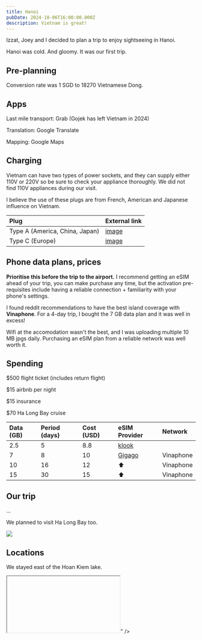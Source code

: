 ```yaml
---
title: Hanoi
pubDate: 2024-10-06T16:00:00.000Z
description: Vietnam is great!
---
```


Izzat, Joey and I decided to plan a trip to enjoy sightseeing in Hanoi.

Hanoi was cold. And gloomy. It was our first trip.

## Pre-planning

Conversion rate was 1 SGD to 18270 Vietnamese Dong.

## Apps

Last mile transport: Grab (Gojek has left Vietnam in 2024)

Translation: Google Translate

Mapping: Google Maps

## Charging

Vietnam can have two types of power sockets, and they can supply either 110V or 220V so be sure to check your appliance thoroughly. We did not find 110V appliances during our visit.

I believe the use of these plugs are from French, American and Japanese influence on Vietnam.

| Plug                           | External link                                                                               |
| :----------------------------- | :------------------------------------------------------------------------------------------ |
| Type A (America, China, Japan) | [image](https://www.netio-products.com/en/glossary/type-a-electrical-socketelectrical-plug) |
| Type C (Europe)                | [image](https://www.netio-products.com/en/glossary/type-c-electrical-socketelectrical-plug) |

## Phone data plans, prices

**Prioritise this before the trip to the airport.** I recommend getting an eSIM ahead of your trip, you can make purchase any time, but the activation pre-requisites include having a reliable connection + familiarity with your phone's settings.

I found reddit recommendations to have the best island coverage with **Vinaphone**. For a 4-day trip, I bought the 7 GB data plan and it was well in excess!

Wifi at the accomodation wasn't the best, and I was uploading multiple 10 MB jpgs daily. Purchasing an eSIM plan from a reliable network was well worth it.

## Spending

$500 flight ticket (includes return flight)

$15 airbnb per night

$15 insurance

$70 Ha Long Bay cruise

| Data (GB) | Period (days) | Cost (USD) | eSIM Provider                                                         | Network   |
| :-------- | :------------ | :--------- | :-------------------------------------------------------------------- | :-------- |
| 2.5       | 5             | 8.8        | [klook](https://www.klook.com/en-SG/wifi-sim-card/?region=37-Vietnam) |           |
| 7         | 8             | 10         | [Gigago](https://gigago.com/esim/vietnam/)                            | Vinaphone |
| 10        | 16            | 12         | ⬆️                                                                    | Vinaphone |
| 15        | 30            | 15         | ⬆️                                                                    | Vinaphone |

## Our trip

...

We planned to visit Ha Long Bay too.

![](https://res.cloudinary.com/dbifqlg1w/image/upload/v1727434877/travels/hanoi/DSC_3349_lys4pz.jpg)

## Locations

We stayed east of the Hoan Kiem lake.

<IFrame embedCode="<iframe src=&#x22;https://www.google.com/maps/embed?pb=!1m18!1m12!1m3!1d7448.212171230281!2d105.85231765336586!3d21.028440844652582!2m3!1f0!2f0!3f0!3m2!1i1024!2i768!4f13.1!3m3!1m2!1s0x3135abea3ec39f05%3A0x4b8f47c4c0e167ae!2sVintage%20Decor%20Apartment%20Hanoi%20Old%20Town!5e0!3m2!1sen!2ssg!4v1729514215332!5m2!1sen!2ssg&#x22; width=&#x22;100%&#x22; height=&#x22;350&#x22; style=&#x22;border:0;&#x22; allowfullscreen=&#x22;&#x22; loading=&#x22;lazy&#x22; referrerpolicy=&#x22;no-referrer-when-downgrade&#x22;></iframe>" />

![](https://res.cloudinary.com/dbifqlg1w/image/upload/v1727434783/travels/hanoi/DSC_3311_xvofsz.jpg)![](https://res.cloudinary.com/dbifqlg1w/image/upload/v1727435028/travels/hanoi/DSC_3337_zprxhy.jpg)![](https://res.cloudinary.com/dbifqlg1w/image/upload/v1727435026/travels/hanoi/DSC_3342_ismlhk.jpg)

<IFrame />

## Eating great stuff

And where to find them.

| Food                       | Notes           | Minutes | Visited |                           Map                           |
| :------------------------- | :-------------- | :-----: | :-----: | :-----------------------------------------------------: |
| 🏠                         | Airbnb          |    0    |    -    |     [📍](https://maps.app.goo.gl/EdvDK7z8jCbJ5dvQ8)     |
| Beef Salad                 |                 |    9    |         |     [📍](https://maps.app.goo.gl/yomoT4MyQUyPghuZ6)     |
| Nha Trang Roll             |                 |    9    |         |     [📍](https://maps.app.goo.gl/gLh3edKBEeHkdw1NA)     |
| Clam Worm                  |                 |    11   |         |     [📍](https://maps.app.goo.gl/z8bxS4GLUmeavvQi8)     |
| Coconut Icecream           |                 |    12   |         |     [📍](https://maps.app.goo.gl/S7qYFfEbgVz18Fd26)     |
| Egg Coffee                 |                 |    10   |    ✅    |     [📍](https://maps.app.goo.gl/tvLxdSQEdDokLsMR8)     |
| Vietnamese Pancake         | Pork and shrimp |    20   |         |     [📍](https://maps.app.goo.gl/WUU922ymdCzgzziu9)     |
| Traditional Breadstour 👍  |                 |    12   |    ✅    |     [📍](https://maps.app.goo.gl/WUU922ymdCzgzziu9)     |
| Yoghurt Dessert            |                 |    14   |         |     [📍](https://maps.app.goo.gl/LVH8EHansFXgzDnG6)     |
| Avocado Icecream           | Ngọc kem bơ     |    5    |    ✅    |     [📍](https://maps.app.goo.gl/9bJG4piV9BSZd2xT8)     |
| Salt Mate 👍               | Salt coffee     |    7    |    ✅    |     [📍](https://maps.app.goo.gl/xuwMq2KBpqiwgtAP7)     |
| Pizza 4P’s Bao Khanh       | Cheese dessert  |    15   |         |     [📍](https://maps.app.goo.gl/gE2pRnZy3wzjynPx7)     |
| Banhmi Longhoi             | Chain store     |    9    |         |     [📍](https://maps.app.goo.gl/buuxT23MXjAQQqW48)     |
| Banh Mi 25 👍              | Great street    |         |    ✅    |     [📍](https://maps.app.goo.gl/R5oUdFcg23p4V1336)     |
| Bami Bread                 | Banh Mi Hoi An  |         |         |     [📍](https://maps.app.goo.gl/cSjTVZ4WMZo619c99)     |
| Chả Cá Anh Vũ              | Franchise       |    57   |         |     [📍](https://maps.app.goo.gl/rXkAv2LnsTWr9W9n6)     |
| Chả Cá Thăng Long 👍       | Michelin        |    29   |    ✅    | [📍](https://osm.org/go/4dt0Ydtcu?m=\&node=11491405059) |
| Cafe Dinh 👍               |                 |    11   |    ✅    |     [📍](https://maps.app.goo.gl/GQtirvBrHQVpjpPr7)     |
| Cafe Giảng                 |                 |         |    ✅    |     [📍](https://maps.app.goo.gl/7NjmoDm2NiUxu3Sh9)     |
| Bun Cha                    | Obama, Bourdain |    19   |         |     [📍](https://maps.app.goo.gl/WxxK77Qt3jUhsehLA)     |
| Baked Egg Tart             |                 |    22   |         |     [📍](https://maps.app.goo.gl/fFSWYjbFDQrYFeHW9)     |
| Fermented, Grilled Pork 👍 | Great oysters   |    19   |    ✅    |     [📍](https://maps.app.goo.gl/sYWN9sQt6aWtKfi79)     |
| Ancient Dessert Homestyle  |                 |    20   |         |     [📍](https://maps.app.goo.gl/fQkcQFcq2vYUcMTq8)     |
| Che                        | Too far         |         |         |     [📍](https://maps.app.goo.gl/7PZSUKvKAp5aUubb9)     |
| Fermented Pork             |                 |    59   |         |     [📍](https://maps.app.goo.gl/Vdp6G4MQRXe8jWEs7)     |
| Pork Skewer                | Thit xien nuong |    59   |         |     [📍](https://maps.app.goo.gl/bAK4xqMGxen2D9wi9)     |
| Honey Buttered Banh Mi     | Banh mi mat ong |    59   |         |                            ⬆️                           |
| Banh Duc, Rib Porridge     | Chao suon       |    59   |         |     [📍](https://maps.app.goo.gl/HwQ931FM18UoR3dx6)     |
| Street Breakfast 👍        |                 |         |         |                                                         |
| Street Cai Cha 👍          |                 |         |         |                                                         |
| Street Banh Mi 👍          |                 |         |         |                                                         |
| Mr Bảy Miền Tây  👍        | Supper          |         |    ✅    |     [📍](https://maps.app.goo.gl/cfeTbGaioyxBykFCA)     |
| Long Vi Dung 👍            | Spring Rolls    |         |    ✅    |     [📍](https://maps.app.goo.gl/ByQRxLrezsWqQFkz6)     |

There are a few more places we've eaten at. And a list of recommendations given to us while chatting with some tourists from Britain.

## Interesting places

| Place                 | Notes              |      Minutes      | Visited |                                                                          Map                                                                         |
| :-------------------- | :----------------- | :---------------: | :-----: | :--------------------------------------------------------------------------------------------------------------------------------------------------: |
| 🏠                    | Airbnb             |         0         |    -    |                                                    [📍](https://maps.app.goo.gl/EdvDK7z8jCbJ5dvQ8)                                                   |
| Master Tan            | Soap and scent     |                   |    ✅    |                                                    [📍](https://maps.app.goo.gl/VqKYQrrpGsiFqRZF6)                                                   |
| CNES Shoes            | Leather shoes      |                   |    ✅    |                                                    [📍](https://maps.app.goo.gl/8rhgyJoRkUwQFyuG8)                                                   |
| Fugashin 👍           | Leather shoes      |                   |         |                                                    [📍](https://maps.app.goo.gl/FFFNzwyGHLBFS2s99)                                                   |
| Namidori 👍           | Leather shoes      |                   |    ✅    |                                                    [📍](https://maps.app.goo.gl/fDZB2MWXbPXgJDgf9)                                                   |
| Jersey shop           | Clothes            |                   |    ✅    |                                                    [📍](https://maps.app.goo.gl/87982ntruSBDr8m4A)                                                   |
| Ironcap Barber 👍     | Haircut + wash     |                   |    ✅    |                                                    [📍](https://maps.app.goo.gl/UNSYzquMGbG5Wm9u9)                                                   |
| Old Quarter           |                    |                   |         |                                                                                                                                                      |
| Phuc Loi Stamps  👍   | Souvenir           |                   |    ✅    |                                                    [📍](https://maps.app.goo.gl/m3rg57dBeFg4zxBa6)                                                   |
| Uniqlo                |                    |                   |         |                                                                                                                                                      |
| Hung Dao Night Market |                    |                   |         |                                                                                                                                                      |
| Hang Da Market        | Can't recall       |                   |         |                                                    [📍](https://maps.app.goo.gl/p4S4PesZnG5c1caT6)                                                   |
| Train Street          |                    |                   |         |                                                                                                                                                      |
| Big Church            |                    |                   |         |                                                                                                                                                      |
| Ha Long Bay           |                    | 150 (private bus) |         | [Guide](https://bhayacruises.com/blog/get-from-hanoi-to-halong-bay/#:~\:text=Time%3A%20It%20takes%20around%20three,might%20be%20the%20best%20option) |
| Dong Xuan Market 👍   | Warehouse shopping |                   |    ✅    |                                                    [📍](https://maps.app.goo.gl/Hs3t9WvNQzJCRCq98)                                                   |

<Video videoUrl="https://res.cloudinary.com/dbifqlg1w/video/upload/v1729582272/travels/hanoi/videos/file_hjxmtz.mp4" />

<Video videoUrl="https://res.cloudinary.com/dbifqlg1w/video/upload/v1729674849/travels/hanoi/videos/file_tmr2uy.mp4" />

![](https://res.cloudinary.com/dbifqlg1w/image/upload/v1727435029/travels/hanoi/DSC_3336_uojlr7.jpg)![](https://res.cloudinary.com/dbifqlg1w/image/upload/v1727435024/travels/hanoi/DSC_3340_ylznqt.jpg)![](https://res.cloudinary.com/dbifqlg1w/image/upload/v1727434986/travels/hanoi/DSC_3355_lijl3a.jpg)![](https://res.cloudinary.com/dbifqlg1w/image/upload/v1727434883/travels/hanoi/DSC_3352_zprr4u.jpg)![](https://res.cloudinary.com/dbifqlg1w/image/upload/v1727434842/travels/hanoi/DSC_3325_t0pj14.jpg)![](https://res.cloudinary.com/dbifqlg1w/image/upload/v1727434808/travels/hanoi/DSC_3322_lyqfmc.jpg)![](https://res.cloudinary.com/dbifqlg1w/image/upload/v1727434791/travels/hanoi/DSC_3316_iqfhzo.jpg)![](https://res.cloudinary.com/dbifqlg1w/image/upload/v1727434773/travels/hanoi/DSC_3312_t0eqob.jpg)![](https://res.cloudinary.com/dbifqlg1w/image/upload/v1727434749/travels/hanoi/DSC_3288_moo5kd.jpg)![](https://res.cloudinary.com/dbifqlg1w/image/upload/v1727434749/travels/hanoi/DSC_3297_jtjbz1.jpg)![](https://res.cloudinary.com/dbifqlg1w/image/upload/v1727434734/travels/hanoi/DSC_3291_cpxugm.jpg)![](https://res.cloudinary.com/dbifqlg1w/image/upload/v1727434728/travels/hanoi/DSC_3292_szmufn.jpg)![](https://res.cloudinary.com/dbifqlg1w/image/upload/v1727434717/travels/hanoi/DSC_3283_l9lzxt.jpg)![](https://res.cloudinary.com/dbifqlg1w/image/upload/v1727434706/travels/hanoi/DSC_3279_oedn2o.jpg)![](https://res.cloudinary.com/dbifqlg1w/image/upload/v1727434719/travels/hanoi/DSC_3281_efv3xe.jpg)

<IFrame embedCode="<iframe src=&#x22;https://www.google.com/maps/embed?pb=!1m18!1m12!1m3!1d109124.44092933669!2d105.73665695850661!3d21.08387982129492!2m3!1f0!2f0!3f0!3m2!1i1024!2i768!4f13.1!3m3!1m2!1s0x3135aa93dcfcea85%3A0x8840425964b8cd06!2sCanon!5e1!3m2!1sen!2ssg!4v1729676207284!5m2!1sen!2ssg&#x22; width=&#x22;100%&#x22; height=&#x22;350&#x22; style=&#x22;border:0;&#x22; allowfullscreen=&#x22;&#x22; loading=&#x22;lazy&#x22; referrerpolicy=&#x22;no-referrer-when-downgrade&#x22;></iframe>" />
